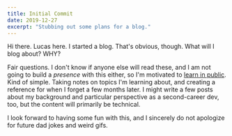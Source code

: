```yaml
---
title: Initial Commit
date: 2019-12-27
excerpt: "Stubbing out some plans for a blog."
---
```


Hi there. Lucas here. I started a blog. That's obvious, though. What will I blog about? WHY?

Fair questions. I don't know if anyone else will read these, and I am not going to build a _presence_ with this either, so I'm motivated to [learn in public](https://www.swyx.io/writing/learn-in-public). Kind of simple. Taking notes on topics I'm learning about, and creating a reference for when I forget a few months later. I might write a few posts about my background and particular perspective as a second-career dev, too, but the content will primarily be technical.

I look forward to having some fun with this, and I sincerely do not apologize for future dad jokes and weird gifs.
